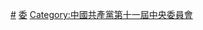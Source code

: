 [[Category:中国共产党中央委员会委员|#]]
[[Category:中国共产党第十一次全国代表大会|委]]
[[Category:中國共產黨第十一屆中央委員會|Category:中國共產黨第十一屆中央委員會]]